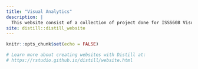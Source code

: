 ```yaml
---
title: "Visual Analytics"
description: |
  This website consist of a collection of project done for ISSS608 Visual Analytics and Application
site: distill::distill_website
---
```


```r
knitr::opts_chunk$set(echo = FALSE)

# Learn more about creating websites with Distill at:
# https://rstudio.github.io/distill/website.html

```

